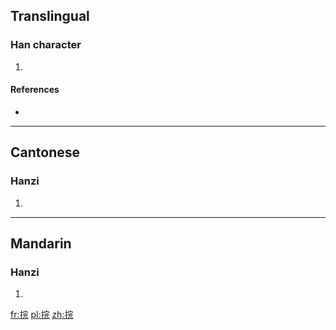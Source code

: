 ==Translingual==

===Han character===
{{Han char|rn=64|rad=手|as=07|sn=10|four=5301<sub>1</sub>|canj=手十一山 (QJMU)|ids=⿰[[扌]][[完]]}}

# {{defn|Han|sort=手07}}

====References====
* {{Han ref|kx=0434.100|dkj=12158|hdz=31887.110|uh=6356|ud=25430|bh=D1B3|bd=53683}}

----

==Cantonese==

===Hanzi===
{{yue-hanzi|jyut=[[gwaat3]], [[jyun4]]|y=gwaat3, yun4}}

# {{defn|lang=yue|sort=手07}}

----

==Mandarin==

===Hanzi===
{{cmn-hanzi|pin=[[wán]] ([[wan2]])|wg=wan<sup>2</sup>}}

# {{defn|lang=cmn|sort=手07}}

[[fr:捖]]
[[pl:捖]]
[[zh:捖]]